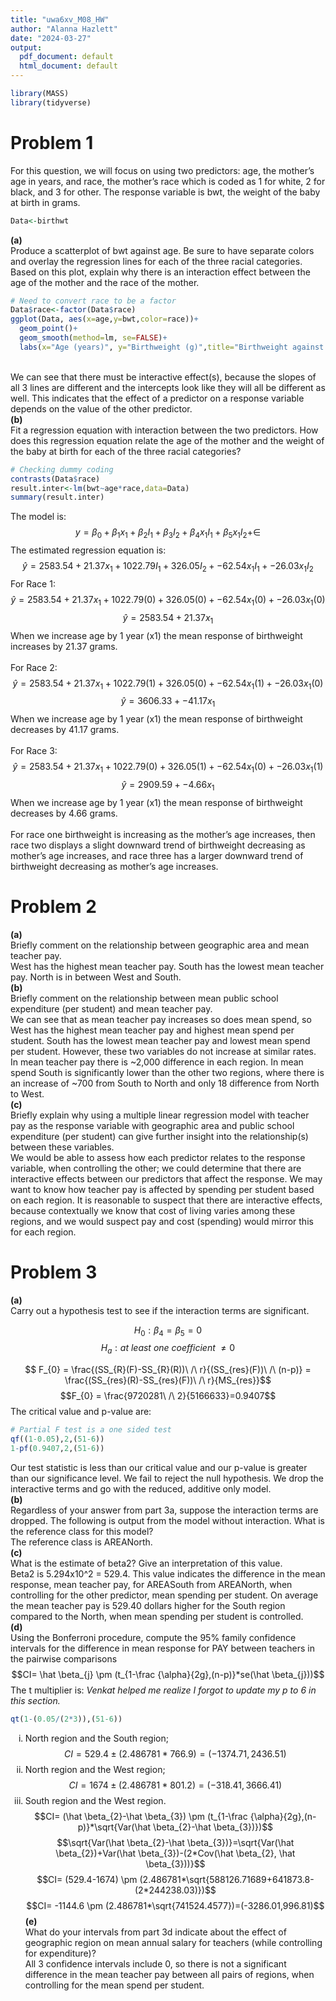 ```yaml
---
title: "uwa6xv_M08_HW"
author: "Alanna Hazlett"
date: "2024-03-27"
output:
  pdf_document: default
  html_document: default
---
```

```r
library(MASS)
library(tidyverse)
```

# Problem 1

For this question, we will focus on using two predictors: age, the mother’s age in years, and race, the mother’s race which is coded as 1 for white, 2 for black, and 3 for other. The response variable is bwt, the weight of the baby at birth in grams.
```r
Data<-birthwt
```
**(a)**\
Produce a scatterplot of bwt against age. Be sure to have separate colors and overlay the regression lines for each of the three racial categories. Based on this plot, explain why there is an interaction effect between the age of the mother and the race of the mother.
```r
# Need to convert race to be a factor
Data$race<-factor(Data$race)
ggplot(Data, aes(x=age,y=bwt,color=race))+
  geom_point()+
  geom_smooth(method=lm, se=FALSE)+
  labs(x="Age (years)", y="Birthweight (g)",title="Birthweight against Age by Race")
```
\
We can see that there must be interactive effect(s), because the slopes of all 3 lines are different and the intercepts look like they will all be different as well. This indicates that the effect of a predictor on a response variable depends on the value of the other predictor.\
**(b)**\
Fit a regression equation with interaction between the two predictors. How does this regression equation relate the age of the mother and the weight of the baby at birth for each of the three racial categories?
```r
# Checking dummy coding 
contrasts(Data$race)
result.inter<-lm(bwt~age*race,data=Data)
summary(result.inter)
```
The model is:
$$ y = \beta_{0} + \beta_{1} x_{1} + \beta_{2} I_{1} + \beta_{3} I_{2} + \beta_{4} x_{1} I_{1} + \beta_{5} x_{1} I_{2} + \in$$
The estimated regression equation is:
$$ \hat y = 2583.54 + 21.37 x_{1} + 1022.79 I_{1} + 326.05 I_{2} + -62.54 x_{1} I_{1} + -26.03 x_{1} I_{2} $$
For Race 1: 
$$ \hat y = 2583.54 + 21.37 x_{1} + 1022.79 (0) + 326.05 (0) + -62.54 x_{1} (0) + -26.03 x_{1} (0) $$
$$ \hat y = 2583.54 + 21.37 x_{1} $$
When we increase age by 1 year (x1) the mean response of birthweight increases by 21.37 grams.\
\
For Race 2: 
$$ \hat y = 2583.54 + 21.37 x_{1} + 1022.79 (1) + 326.05 (0) + -62.54 x_{1} (1) + -26.03 x_{1} (0) $$
$$ \hat y = 3606.33 + -41.17 x_{1} $$
When we increase age by 1 year (x1) the mean response of birthweight decreases by 41.17 grams.\
\
For Race 3:
$$ \hat y = 2583.54 + 21.37 x_{1} + 1022.79 (0) + 326.05 (1) + -62.54 x_{1} (0) + -26.03 x_{1} (1) $$
$$ \hat y = 2909.59 + -4.66 x_{1}$$
When we increase age by 1 year (x1) the mean response of birthweight decreases by 4.66 grams.\
\
For race one birthweight is increasing as the mother's age increases, then race two displays a slight downward trend of birthweight decreasing as mother's age increases, and race three has a larger downward trend of birthweight decreasing as mother's age increases. 

# Problem 2 

**(a)**\
Briefly comment on the relationship between geographic area and mean teacher pay.\
West has the highest mean teacher pay. South has the lowest mean teacher pay. North is in between West and South.\
**(b)**\
Briefly comment on the relationship between mean public school expenditure (per student) and mean teacher pay.\
We can see that as mean teacher pay increases so does mean spend, so West has the highest mean teacher pay and highest mean spend per student. South has the lowest mean teacher pay and lowest mean spend per student. However, these two variables do not increase at similar rates. In mean teacher pay there is ~2,000 difference in each region. In mean spend South is significantly lower than the other two regions, where there is an increase of ~700 from South to North and only 18 difference from North to West.\
**(c)**\
Briefly explain why using a multiple linear regression model with teacher pay as the response variable with geographic area and public school expenditure (per student) can give further insight into the relationship(s) between these variables.\
We would be able to assess how each predictor relates to the response variable, when controlling the other; we could determine that there are interactive effects between our predictors that affect the response. We may want to know how teacher pay is affected by spending per student based on each region. It is reasonable to suspect that there are interactive effects, because contextually we know that cost of living varies among these regions, and we would suspect pay and cost (spending) would mirror this for each region.\

# Problem 3

**(a)**\
Carry out a hypothesis test to see if the interaction terms are significant.\

$$H_{0}: \beta_{4} = \beta_{5} = 0$$
$$H_{a}: at\ least\ one\ coefficient\ \neq 0$$

$$ F_{0} = \frac{(SS_{R}(F)-SS_{R}(R))\ /\  r}{(SS_{res}(F))\ /\ (n-p)} = \frac{(SS_{res}(R)-SS_{res}(F))\ /\  r}{MS_{res}}$$
$$F_{0} = \frac{9720281\ /\  2}{5166633}=0.9407$$
The critical value and p-value are:
```r
# Partial F test is a one sided test
qf((1-0.05),2,(51-6))
1-pf(0.9407,2,(51-6))
```
Our test statistic is less than our critical value and our p-value is greater than our significance level. We fail to reject the null hypothesis. We drop the interactive terms and go with the reduced, additive only model.\
**(b)**\
Regardless of your answer from part 3a, suppose the interaction terms are dropped. The following is output from the model without interaction. What is the reference class for this model?\
The reference class is AREANorth.\
**(c)**\
What is the estimate of beta2? Give an interpretation of this value.\
Beta2 is 5.294x10^2 = 529.4. This value indicates the difference in the mean response, mean teacher pay, for AREASouth from AREANorth, when controlling for the other predictor, mean spending per student. On average the mean teacher pay is 529.40 dollars higher for the South region compared to the North, when mean spending per student is controlled. \
**(d)**\
Using the Bonferroni procedure, compute the 95% family confidence intervals for the difference in mean response for PAY between teachers in the pairwise comparisons\
$$CI= \hat \beta_{j} \pm (t_{1-\frac {\alpha}{2g},(n-p)}*se(\hat \beta_{j}))$$
The t multiplier is:
*Venkat helped me realize I forgot to update my p to 6 in this section.* 
```r
qt(1-(0.05/(2*3)),(51-6))
```

i. North region and the South region;\
$$CI= 529.4 \pm (2.486781*766.9)=(-1374.71,2436.51)$$
ii. North region and the West region;\
$$CI= 1674 \pm (2.486781*801.2)=(-318.41,3666.41)$$
iii. South region and the West region.\
$$CI= (\hat \beta_{2}-\hat \beta_{3}) \pm (t_{1-\frac {\alpha}{2g},(n-p)}*\sqrt{Var(\hat \beta_{2}-\hat \beta_{3})})$$
$$\sqrt{Var(\hat \beta_{2}-\hat \beta_{3})}=\sqrt{Var(\hat \beta_{2})+Var(\hat \beta_{3})-(2*Cov(\hat \beta_{2}, \hat \beta_{3}))}$$
$$CI= (529.4-1674) \pm (2.486781*\sqrt{588126.71689+641873.8-(2*244238.03)})$$
$$CI= -1144.6 \pm (2.486781*\sqrt{741524.4577})=(-3286.01,996.81)$$
**(e)**\
What do your intervals from part 3d indicate about the effect of geographic region on mean annual salary for teachers (while controlling for expenditure)?\
All 3 confidence intervals include 0, so there is not a significant difference in the mean teacher pay between all pairs of regions, when controlling for the mean spend per student. 












